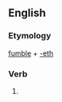 ==English==

===Etymology===
[[fumble]] + [[-eth]]

===Verb===
{{infl|en|verb form}}

# {{archaic third-person singular of|fumble}}